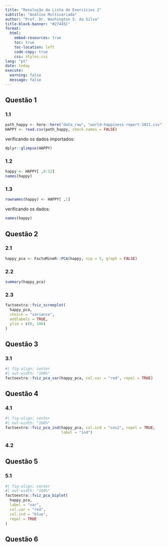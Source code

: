 ```yaml
---
title: "Resolução da Lista de Exercícios 2"
subtitle: "Análise Multivariada"
author: "Prof. Dr. Washington S. da Silva"
title-block-banner: "#27445C"
format:
  html:
    embed-resources: true
    toc: true
    toc-location: left
    code-copy: true
    css: styles.css
lang: "pt"
date: today
execute: 
  warning: false
  message: false
---
```



## Questão 1

### 1.1 

```r
path_happy <- here::here("data_raw", "world-happiness-report-2021.csv")
HAPPY <- read.csv(path_happy, check.names = FALSE)
```

verificando os dados importados:

```r
dplyr::glimpse(HAPPY)
```

### 1.2 

```r
happy <- HAPPY[ ,8:12]
names(happy)
```


### 1.3 

```r
rownames(happy) <- HAPPY[ ,1]
```

verificando os dados:

```r
names(happy)
```


## Questão 2

### 2.1 

```r
happy_pca <- FactoMineR::PCA(happy, ncp = 5, graph = FALSE)
```

### 2.2 

```r
summary(happy_pca)
```


### 2.3

```r
factoextra::fviz_screeplot(
  happy_pca,
  choice = "variance",
  addlabels = TRUE,
  ylim = c(0, 100)
)
```



## Questão 3

### 3.1 

```r
#| fig-align: center 
#| out-width: "100%"
factoextra::fviz_pca_var(happy_pca, col.var = "red", repel = TRUE)
```



## Questão 4

### 4.1 

```r
#| fig-align: center 
#| out-width: "100%"
factoextra::fviz_pca_ind(happy_pca, col.ind = "cos2", repel = TRUE, 
                         label = "ind") 
```


### 4.2 


## Questão 5

### 5.1 

```r
#| fig-align: center 
#| out-width: "100%"
factoextra::fviz_pca_biplot(
  happy_pca,
  label = "var",
  col.var = "red",
  col.ind = "blue",
  repel = TRUE
)
```



## Questão 6














